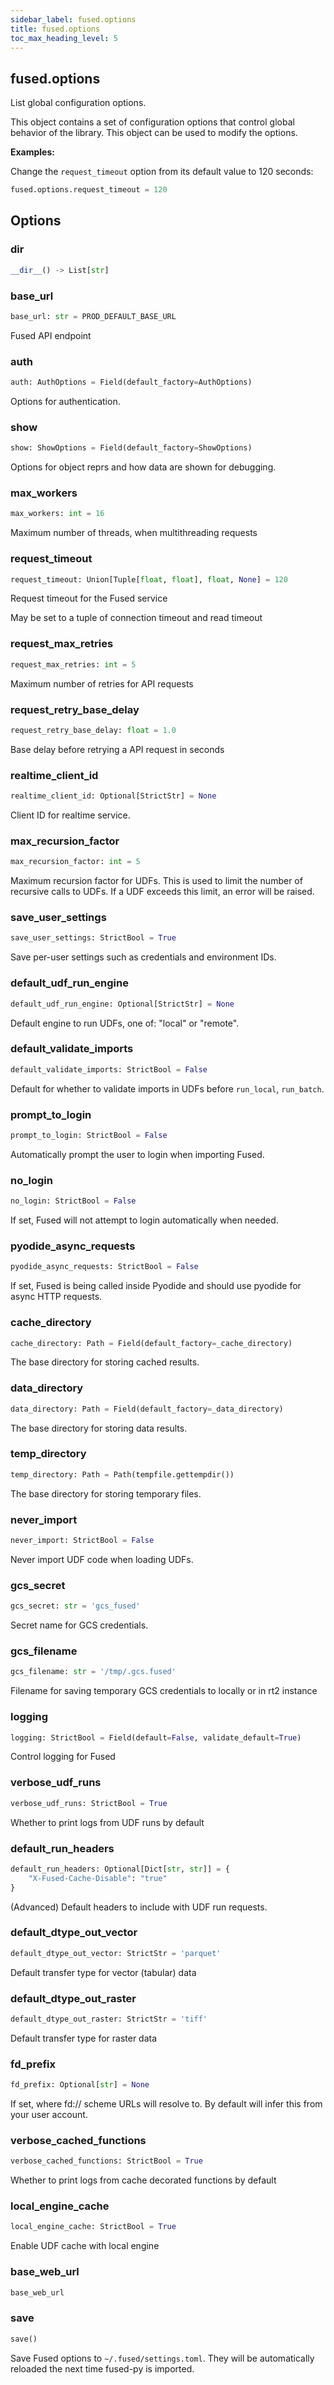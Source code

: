 ```yaml
---
sidebar_label: fused.options
title: fused.options
toc_max_heading_level: 5
---
```


## fused.options

List global configuration options.

This object contains a set of configuration options that control global behavior of the library. This object can be used to modify the options.

**Examples:**

Change the `request_timeout` option from its default value to 120 seconds:

```py
fused.options.request_timeout = 120
```


## Options

### __dir__

```python
__dir__() -> List[str]
```

### base_url

```python
base_url: str = PROD_DEFAULT_BASE_URL
```

Fused API endpoint

### auth

```python
auth: AuthOptions = Field(default_factory=AuthOptions)
```

Options for authentication.

### show

```python
show: ShowOptions = Field(default_factory=ShowOptions)
```

Options for object reprs and how data are shown for debugging.

### max_workers

```python
max_workers: int = 16
```

Maximum number of threads, when multithreading requests

### request_timeout

```python
request_timeout: Union[Tuple[float, float], float, None] = 120
```

Request timeout for the Fused service

May be set to a tuple of connection timeout and read timeout

### request_max_retries

```python
request_max_retries: int = 5
```

Maximum number of retries for API requests

### request_retry_base_delay

```python
request_retry_base_delay: float = 1.0
```

Base delay before retrying a API request in seconds

### realtime_client_id

```python
realtime_client_id: Optional[StrictStr] = None
```

Client ID for realtime service.

### max_recursion_factor

```python
max_recursion_factor: int = 5
```

Maximum recursion factor for UDFs. This is used to limit the number of
recursive calls to UDFs. If a UDF exceeds this limit, an error will be raised.

### save_user_settings

```python
save_user_settings: StrictBool = True
```

Save per-user settings such as credentials and environment IDs.

### default_udf_run_engine

```python
default_udf_run_engine: Optional[StrictStr] = None
```

Default engine to run UDFs, one of: "local" or "remote".

### default_validate_imports

```python
default_validate_imports: StrictBool = False
```

Default for whether to validate imports in UDFs before `run_local`,
`run_batch`.

### prompt_to_login

```python
prompt_to_login: StrictBool = False
```

Automatically prompt the user to login when importing Fused.

### no_login

```python
no_login: StrictBool = False
```

If set, Fused will not attempt to login automatically when needed.

### pyodide_async_requests

```python
pyodide_async_requests: StrictBool = False
```

If set, Fused is being called inside Pyodide and should use pyodide
for async HTTP requests.

### cache_directory

```python
cache_directory: Path = Field(default_factory=_cache_directory)
```

The base directory for storing cached results.

### data_directory

```python
data_directory: Path = Field(default_factory=_data_directory)
```

The base directory for storing data results.

### temp_directory

```python
temp_directory: Path = Path(tempfile.gettempdir())
```

The base directory for storing temporary files.

### never_import

```python
never_import: StrictBool = False
```

Never import UDF code when loading UDFs.

### gcs_secret

```python
gcs_secret: str = 'gcs_fused'
```

Secret name for GCS credentials.

### gcs_filename

```python
gcs_filename: str = '/tmp/.gcs.fused'
```

Filename for saving temporary GCS credentials to locally or in rt2 instance

### logging

```python
logging: StrictBool = Field(default=False, validate_default=True)
```

Control logging for Fused

### verbose_udf_runs

```python
verbose_udf_runs: StrictBool = True
```

Whether to print logs from UDF runs by default

### default_run_headers

```python
default_run_headers: Optional[Dict[str, str]] = {
    "X-Fused-Cache-Disable": "true"
}

```

(Advanced) Default headers to include with UDF run requests.

### default_dtype_out_vector

```python
default_dtype_out_vector: StrictStr = 'parquet'
```

Default transfer type for vector (tabular) data

### default_dtype_out_raster

```python
default_dtype_out_raster: StrictStr = 'tiff'
```

Default transfer type for raster data

### fd_prefix

```python
fd_prefix: Optional[str] = None
```

If set, where fd:// scheme URLs will resolve to. By default will infer this from your user account.

### verbose_cached_functions

```python
verbose_cached_functions: StrictBool = True
```

Whether to print logs from cache decorated functions by default

### local_engine_cache

```python
local_engine_cache: StrictBool = True
```

Enable UDF cache with local engine

### base_web_url

```python
base_web_url
```

### save

```python
save()
```

Save Fused options to `~/.fused/settings.toml`. They will be automatically
reloaded the next time fused-py is imported.

